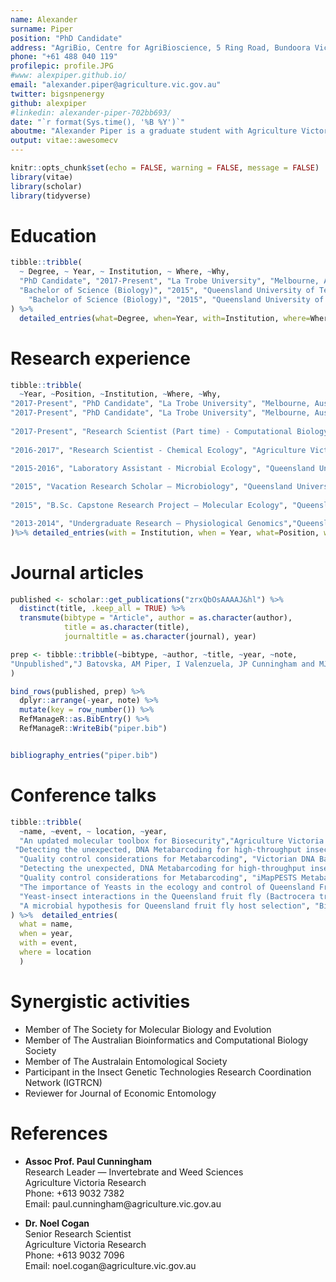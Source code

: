 ```yaml
---
name: Alexander
surname: Piper
position: "PhD Candidate"
address: "AgriBio, Centre for AgriBioscience, 5 Ring Road, Bundoora Victoria"
phone: "+61 488 040 119"
profilepic: profile.JPG
#www: alexpiper.github.io/
email: "alexander.piper@agriculture.vic.gov.au"
twitter: bigsnpenergy
github: alexpiper
#linkedin: alexander-piper-702bb693/
date: "`r format(Sys.time(), '%B %Y')`"
aboutme: "Alexander Piper is a graduate student with Agriculture Victoria Research and La Trobe University whose research uses high-throughput sequencing and computational biology to improve detection and control of insect pests."
output: vitae::awesomecv
---
```


```r
knitr::opts_chunk$set(echo = FALSE, warning = FALSE, message = FALSE)
library(vitae)
library(scholar)
library(tidyverse)
```

# Education

```r
tibble::tribble(
  ~ Degree, ~ Year, ~ Institution, ~ Where, ~Why,
  "PhD Candidate", "2017-Present", "La Trobe University", "Melbourne, Australia","Thesis title: Genomic tools for detection of insect pests",
  "Bachelor of Science (Biology)", "2015", "Queensland University of Technology", "Brisbane, Australia","Biotechnology and Genetics Minor",
    "Bachelor of Science (Biology)", "2015", "Queensland University of Technology", "Brisbane, Australia","Chemistry Minor"
) %>% 
  detailed_entries(what=Degree, when=Year, with=Institution, where=Where, why=Why)
```

# Research experience

```r
tibble::tribble(
  ~Year, ~Position, ~Institution, ~Where, ~Why,
"2017-Present", "PhD Candidate", "La Trobe University", "Melbourne, Australia", "Developing a quantitative Metabarcoding pipeline for high-throughput identification of invasive insects within mixed trap samples",
"2017-Present", "PhD Candidate", "La Trobe University", "Melbourne, Australia", "Using population genomics to understand the historical demography and seasonal population dynamics of a pest fruit fly",
  
"2017-Present", "Research Scientist (Part time) - Computational Biology", "Agriculture Victoria Research", "Melbourne, Australia", "Analytical support for the cross-industry iMapPESTS Metabarcoding surveillance program.",
  
"2016-2017", "Research Scientist - Chemical Ecology", "Agriculture Victoria Research", "Melbourne, Australia", "Utilizing microbial symbionts of horticultural pests to develop novel insect attractants.",
  
"2015-2016", "Laboratory Assistant - Microbial Ecology", "Queensland University of Technology","Brisbane, Australia", "Isolation and physiological characterisation of environmental microbes from insects and host plants.",

"2015", "Vacation Research Scholar — Microbiology", "Queensland University of Technology","Brisbane, Australia", "Exploratory research into fungal symbionts of an agricultural pest insect funded by a university scholarship.",
  
"2015", "B.Sc. Capstone Research Project — Molecular Ecology", "Queensland University of Technology","Brisbane, Australia", "Developing an environmental DNA PCR assay for early detection of an invasive freshwater fish species.",

"2013-2014", "Undergraduate Research — Physiological Genomics","Queensland University of Technology","Brisbane, Australia", "Assisting a PhD student mapping the transcriptome of cnidarian sea anemone."
)%>% detailed_entries(with = Institution, when = Year, what=Position, where=Where, why = Why)
```

# Journal articles

```r
published <- scholar::get_publications("zrxQbOsAAAAJ&hl") %>% 
  distinct(title, .keep_all = TRUE) %>%
  transmute(bibtype = "Article", author = as.character(author),
            title = as.character(title),
            journaltitle = as.character(journal), year) 

prep <- tibble::tribble(~bibtype, ~author, ~title, ~year, ~note,
"Unpublished","J Batovska, AM Piper, I Valenzuela, JP Cunningham and MJ Blacket ", "Developing a non-destructive metabarcoding protocol for detection of Invasive insects in bulk trap catches", 2019,"(In Prep)"
) 

bind_rows(published, prep) %>% 
  dplyr::arrange(-year, note) %>%
  mutate(key = row_number()) %>% 
  RefManageR::as.BibEntry() %>% 
  RefManageR::WriteBib("piper.bib")


bibliography_entries("piper.bib") 
```

  
# Conference talks

```r
tibble::tribble(
  ~name, ~event, ~ location, ~year,
  "An updated molecular toolbox for Biosecurity","Agriculture Victoria Regional Science Conference","Tatura, Victoria", 2019,
 "Detecting the unexpected, DNA Metabarcoding for high-throughput insect surveillance", "AgriBio Science Conference", "Melboure, Victoria", 2018,
  "Quality control considerations for Metabarcoding", "Victorian DNA Barcoding Workshop","Melbourne, Victoria", 2018,
  "Detecting the unexpected, DNA Metabarcoding for high-throughput insect surveillance", "Australian Entomological Society Conference", "Alice Springs, Northern Territory", 2018,
  "Quality control considerations for Metabarcoding", "iMapPESTS Metabarcoding Workshop", "Melbourne, Victoria", 2018,
  "The importance of Yeasts in the ecology and control of Queensland Fruit Fly", "SciPlant 17", "Brisbane, Queensland", 2017,
  "Yeast-insect interactions in the Queensland fruit fly (Bactrocera tryoni)", "Australian Entomological Society Conference", "Terrigal, New South Wales", 2017,
  "A microbial hypothesis for Queensland fruit fly host selection", "Biology of Tephritid Fruit Flies Meeting IV", "Melbourne, Victoria", 2016
) %>%  detailed_entries(
  what = name,
  when = year,
  with = event,
  where = location
  )
```

# Synergistic activities

* Member of The Society for Molecular Biology and Evolution
* Member of The Australian Bioinformatics and Computational Biology Society
* Member of The Australain Entomological Society
* Participant in the Insect Genetic Technologies Research Coordination Network (IGTRCN) 
* Reviewer for Journal of Economic Entomology

# References

* __Assoc Prof. Paul Cunningham__  
  Research Leader — Invertebrate and Weed Sciences   
  Agriculture Victoria Research  
  Phone: +613 9032 7382  
  Email: paul.cunningham@agriculture.vic.gov.au  

* __Dr. Noel Cogan__  
  Senior Research Scientist  
  Agriculture Victoria Research  
  Phone: +613 9032 7096  
  Email: noel.cogan@agriculture.vic.gov.au  
